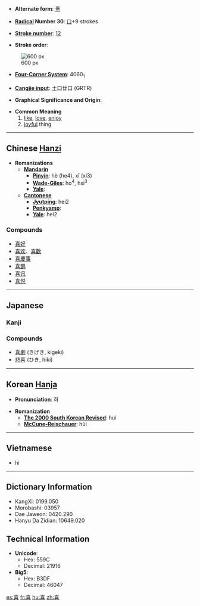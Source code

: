 * '''Alternate form''': [[憙]]

* '''[[Wiktionary:Chinese radical index| Radical]] Number 30''': [[Wiktionary:Chinese radical index 口|口]]+9 strokes

* '''[[Wiktionary:Chinese total strokes index|Stroke number]]''': [[Wiktionary:Chinese total strokes index 12|12]]

* '''Stroke order''': 
[[Image:喜-bw.png|thumbnail|center|600 px]]
* '''[[Wiktionary:Chinese four corner index|Four-Corner System]]''': 4060<sub>1</sub>

* '''[[Wiktionary:Chinese Cangjie index|Cangjie input]]''': 土口廿口 (GRTR)

* '''Graphical Significance and Origin''': 

* '''Common Meaning'''
*# [[like]], [[love]], [[enjoy]]
*# [[joyful]] thing


----

== Chinese [[Hanzi]] ==

* '''Romanizations'''
** '''[[Mandarin]]'''
*** '''[[Pinyin]]''': hè (he4), xǐ (xi3)
*** '''[[Wade-Giles]]''': ho<sup>4</sup>, hsi<sup>3</sup>
*** '''[[Yale]]''': 
** '''[[Cantonese]]'''
*** '''[[Jyutping]]''': hei2
*** '''[[Penkyamp]]''': 
*** '''[[Yale]]''': hei2

===Compounds===
*[[喜好]]
*[[喜欢]]、[[喜歡]]
*[[喜慶事]]
*[[喜鹊]]
*[[喜讯]]
*[[喜悦]]

----

== Japanese ==
===Kanji===
{{kanji|[[き]] (ki), [[し]] (shi)|[[よろこぶ]] (yorokobu), [[よろこび]] (yorokobi)}}

===Compounds===
*[[喜劇]] (きげき, kigeki)
*[[悲喜]] (ひき, hiki)


----

== Korean [[Hanja]] ==

* '''Pronunciation''': 희

* '''Romanization'''
** '''[[The 2000 South Korean Revised Romanization|The 2000 South Korean Revised]]''': hui
** '''[[McCune-Reischauer]]''': hŭi

----

==Vietnamese==

* hỉ

----

== Dictionary Information ==

* KangXi: 0199.050
* Morobashi: 03957
* Dae Jaweon: 0420.290
* Hanyu Da Zidian: 10649.020

== Technical Information ==

* '''Unicode''':
** Hex: 559C
** Decimal: 21916
* '''Big5''':
** Hex: B3DF
** Decimal: 46047

[[es:喜]]
[[fr:喜]]
[[hu:喜]]
[[zh:喜]]
